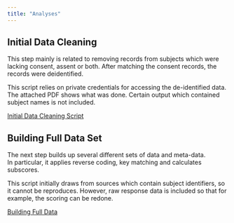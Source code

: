 ```yaml
---
title: "Analyses"
---
```


## Initial Data Cleaning

This step mainly is related to removing records from subjects which were lacking 
consent, assent or both.  After matching the consent records, the records were deidentified.

This script relies on private credentials for accessing the de-identified data.
The attached PDF shows what was done.  Certain output which contained subject
names is not included.

[Initial Data Cleaning Script](scripts/PPIES-Downloads.pdf)

## Building Full Data Set

The next step builds up several different sets of data and meta-data.  
In particular, it applies reverse coding, key matching and calculates subscores.

This script initially draws from sources which contain subject identifiers, so it
cannot be reproduces.  However, raw response data is included so that for
example, the scoring can be redone.

[Building Full Data](scripts/PPIES-Join.pdf)

